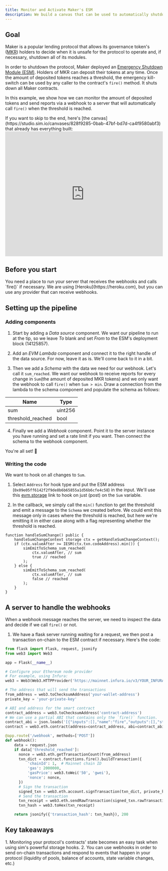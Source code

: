 ```yaml
---
title: Monitor and Activate Maker's ESM
description: We build a canvas that can be used to automatically shutdown Maker during a crisis
---
```


## Goal

Maker is a popular lending protocol that allows its governance token's ([MKR](https://docs.makerdao.com/smart-contract-modules/mkr-module)) holders to decide when it is unsafe for the protocol to operate and, if necessary, shutdown all of its modules.

In order to shutdown the protocol, Maker deployed an [Emergency Shutdown Module (ESM)](https://docs.makerdao.com/smart-contract-modules/shutdown/emergency-shutdown-module). Holders of MKR can deposit their tokens at any time. Once the amount of deposited tokens reaches a threshold, the emergency kill-switch can be used by any caller to the contract's `fire()` method. It shuts down all Maker contracts. 

In this example, we show how we can monitor the amount of deposited tokens and send reports via a webhook to a server that will automatically call `fire()` when the threshold is reached.

<Note>
If you want to skip to the end, here's [the canvas](https://studio.sim.io/canvases/828f9285-0bab-47bf-bd7d-ca4f9580abf3) that already has everything built:
</Note>

<iframe 
  src="https://studio.sim.io/embed/828f9285-0bab-47bf-bd7d-ca4f9580abf3" 
  title="Maker ESM Canvas" 
  width="100%" 
  height="400px" 
  frameborder="0">
</iframe>

## Before you start

<Warning>
You need a place to run your server that receives the webhooks and calls `fire()` if necessary. We are using [Heroku](https://heroku.com), but you can use any provider that can receive webhooks.
</Warning>

## Setting up the pipeline

### Adding components

1. Start by adding a *Data source* component. We want our pipeline to run at the tip, so we leave *To* blank and set *From* to the ESM's deployment block (14125857). 

2. Add an *EVM Lambda* component and connect it to the right handle of the data source. For now, leave it as is. We'll come back to it in a bit.

3. Then we add a *Schema* with the data we need for our webhook. Let's call it `sum_reached`. We want our webhook to receive reports for every change in `Sum`(the amount of deposited MKR tokens) and we only want the webhook to call `fire()` when `Sum > min`. Draw a connection from the lambda to the schema component and populate the schema as follows:

| Name               | Type    |
| ------------------ | ------- |
| sum                | uint256 |
| threshold\_reached | bool    |

4. Finally we add a *Webhook* component. Point it to the server instance you have running and set a rate limit if you want. Then connect the schema to the webhook component.

<Tip>
You're all set! 🎉
</Tip>

### Writing the code

We want to hook on all changes to `Sum`.

1. Select `Address` for hook type and put the ESM address (`0x09e05ff6142f2f9de8b6b65855a1d56b6cfe4c58`) in the input. We'll use this [evm.storage](https://evm.storage/eth/19724666/0x09e05ff6142f2f9de8b6b65855a1d56b6cfe4c58/Sum#map) link to hook on just (post) on the `Sum` variable.

2. In the callback, we simply call the `min()` function to get the threshold and emit a message to the `Schema` we created before. We could emit this message only in cases where the threshold is reached, but here we're emitting it in either case along with a flag representing whether the threshold is reached.

```solidity
function handleSumChange() public {
    handleSumChangeContext storage ctx = getHandleSumChangeContext();
    if (ctx.valueAfter >= IESM(ctx.txn.codeAddress).min()) {
        simEmitToSchema_sum_reached(
            ctx.valueAfter, // sum
            true // reached
        );
    } else {
        simEmitToSchema_sum_reached(
            ctx.valueAfter, // sum
            false // reached
        );
    }
}
```

## A server to handle the webhooks

When a webhook message reaches the server, we need to inspect the data and decide if we call `fire()` or not.

1. We have a flask server running waiting for a request, we then post a transaction on-chain to the ESM contract if necessary. Here's the code:

```python
from flask import Flask, request, jsonify
from web3 import Web3

app = Flask(__name__)

# Configure your Ethereum node provider
# For example, using Infura:
web3 = Web3(Web3.HTTPProvider('https://mainnet.infura.io/v3/YOUR_INFURA_PROJECT_ID'))

# The address that will send the transactions
from_address = web3.toChecksumAddress('your-wallet-address')
private_key = 'your-private-key'

# ABI and address for the smart contract
contract_address = web3.toChecksumAddress('contract-address')
# We can use a partial ABI that contains only the `fire()` function.
contract_abi = json.loads('[{"inputs":[],"name":"fire","outputs":[],"stateMutability":"nonpayable","type":"function"}]')
contract = web3.eth.contract(address=contract_address, abi=contract_abi)

@app.route('/webhook', methods=['POST'])
def webhook():
    data = request.json
    if data['threshold_reached']:
      nonce = web3.eth.getTransactionCount(from_address)
      txn_dict = contract.functions.fire().buildTransaction({
          'chainId': 1,  # Mainnet chain ID
          'gas': 2000000,
          'gasPrice': web3.toWei('50', 'gwei'),
          'nonce': nonce,
      })
      # Sign the transaction
      signed_txn = web3.eth.account.signTransaction(txn_dict, private_key=private_key)
      # Send the transaction
      txn_receipt = web3.eth.sendRawTransaction(signed_txn.rawTransaction)
      txn_hash = web3.toHex(txn_receipt)

    return jsonify({'transaction_hash': txn_hash}), 200
```

## Key takeaways

<Tip>
1. Monitoring your protocol's contracts' state becomes an easy task when using sim's powerful storage hooks.
2. You can use webhooks in order to send on-chain transactions and respond to events that happen in your protocol (liquidity of pools, balance of accounts, state variable changes, etc.)
</Tip>
